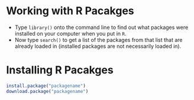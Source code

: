 
Working with R Pacakges
====================================
- Type `library()` onto the command line to find out what packages were installed on your computer
when you put in `R`. 
- Now type `search()` to get a list of the packages from that list that are
already loaded in (installed packages are not necessarily loaded in). 

Installing R Pacakges
====================================

```r
install.package("packagename")
download.package("packagename")
```
